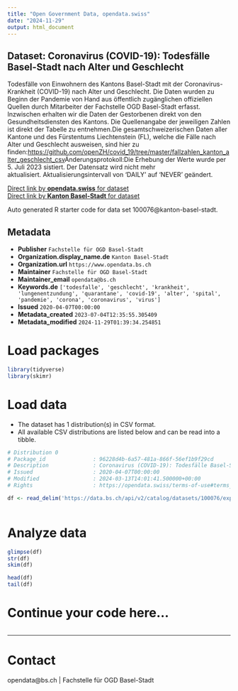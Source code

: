 ```yaml
---
title: "Open Government Data, opendata.swiss"
date: "2024-11-29"
output: html_document
---
```


## Dataset: Coronavirus (COVID-19): Todesfälle Basel-Stadt nach Alter und Geschlecht

Todesfälle von Einwohnern des Kantons Basel-Stadt mit der Coronavirus-Krankheit (COVID-19) nach Alter und Geschlecht. Die Daten wurden zu Beginn der Pandemie von Hand aus öffentlich zugänglichen offiziellen Quellen durch Mitarbeiter der Fachstelle OGD Basel-Stadt erfasst. Inzwischen erhalten wir die Daten der Gestorbenen direkt von den Gesundheitsdiensten des Kantons. Die Quellenangabe der jeweiligen Zahlen ist direkt der Tabelle zu entnehmen.Die gesamtschweizerischen Daten aller Kantone und des Fürstentums Liechtenstein (FL), welche die Fälle nach Alter und Geschlecht ausweisen, sind hier zu finden:[https://github.com/openZH/covid_19/tree/master/fallzahlen_kanton_alter_geschlecht_csv](https://github.com/openZH/covid_19/tree/master/fallzahlen_kanton_alter_geschlecht_csv)Änderungsprotokoll:Die Erhebung der Werte wurde per 5. Juli 2023 sistiert. Der Datensatz wird nicht mehr aktualisiert. Aktualisierungsintervall von 'DAILY' auf 'NEVER' geändert.

[Direct link by **opendata.swiss** for dataset](https://opendata.swiss/de/dataset/coronavirus-covid-19-todesfalle-basel-stadt-nach-alter-und-geschlecht)<br>
[Direct link by **Kanton Basel-Stadt** for dataset](https://data.bs.ch/explore/dataset/100076/)

Auto generated R starter code for data set 100076@kanton-basel-stadt.

## Metadata

- **Publisher** `Fachstelle für OGD Basel-Stadt`
- **Organization.display_name.de** `Kanton Basel-Stadt`
- **Organization.url** `https://www.opendata.bs.ch`
- **Maintainer** `Fachstelle für OGD Basel-Stadt`
- **Maintainer_email** `opendata@bs.ch`
- **Keywords.de** `['todesfalle', 'geschlecht', 'krankheit', 'lungenentzundung', 'quarantane', 'covid-19', 'alter', 'spital', 'pandemie', 'corona', 'coronavirus', 'virus']`
- **Issued** `2020-04-07T00:00:00`
- **Metadata_created** `2023-07-04T12:35:55.305409`
- **Metadata_modified** `2024-11-29T01:39:34.254851`


# Load packages

```r

library(tidyverse)
library(skimr)

```

# Load data

-   The dataset has 1 distribution(s) in CSV format.
-   All available CSV distributions are listed below and can be read into a tibble.

```r

# Distribution 0
# Package_id               : 96228d4b-6a57-481a-866f-56ef1b9f29cd
# Description              : Coronavirus (COVID-19): Todesfälle Basel-Stadt nach Alter und Geschlecht (csv)
# Issued                   : 2020-04-07T00:00:00
# Modified                 : 2024-03-13T14:01:41.500000+00:00
# Rights                   : https://opendata.swiss/terms-of-use#terms_by

df <- read_delim('https://data.bs.ch/api/v2/catalog/datasets/100076/exports/csv?use_labels=true')



```

# Analyze data

```r

glimpse(df)
str(df)
skim(df)

head(df)
tail(df)

```

# Continue your code here...

```r

```

------------------------------------------------------------------------

# Contact

opendata@bs.ch | Fachstelle für OGD Basel-Stadt

